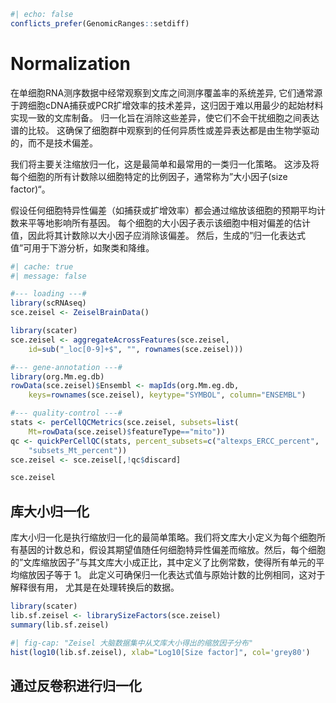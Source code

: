 ```r
#| echo: false
conflicts_prefer(GenomicRanges::setdiff)
```

# Normalization

在单细胞RNA测序数据中经常观察到文库之间测序覆盖率的系统差异, 它们通常源于跨细胞cDNA捕获或PCR扩增效率的技术差异，这归因于难以用最少的起始材料实现一致的文库制备。 归一化旨在消除这些差异，使它们不会干扰细胞之间表达谱的比较。 这确保了细胞群中观察到的任何异质性或差异表达都是由生物学驱动的，而不是技术偏差。

我们将主要关注缩放归一化，这是最简单和最常用的一类归一化策略。 这涉及将每个细胞的所有计数除以细胞特定的比例因子，通常称为"大小因子(size factor)"。

假设任何细胞特异性偏差（如捕获或扩增效率）都会通过缩放该细胞的预期平均计数来平等地影响所有基因。 每个细胞的大小因子表示该细胞中相对偏差的估计值，因此将其计数除以大小因子应消除该偏差。 然后，生成的"归一化表达式值"可用于下游分析，如聚类和降维。

```r
#| cache: true
#| message: false

#--- loading ---#
library(scRNAseq)
sce.zeisel <- ZeiselBrainData()

library(scater)
sce.zeisel <- aggregateAcrossFeatures(sce.zeisel, 
    id=sub("_loc[0-9]+$", "", rownames(sce.zeisel)))

#--- gene-annotation ---#
library(org.Mm.eg.db)
rowData(sce.zeisel)$Ensembl <- mapIds(org.Mm.eg.db, 
    keys=rownames(sce.zeisel), keytype="SYMBOL", column="ENSEMBL")

#--- quality-control ---#
stats <- perCellQCMetrics(sce.zeisel, subsets=list(
    Mt=rowData(sce.zeisel)$featureType=="mito"))
qc <- quickPerCellQC(stats, percent_subsets=c("altexps_ERCC_percent", 
    "subsets_Mt_percent"))
sce.zeisel <- sce.zeisel[,!qc$discard]
```

```r
sce.zeisel 
```

## 库大小归一化

库大小归一化是执行缩放归一化的最简单策略。我们将文库大小定义为每个细胞所有基因的计数总和，假设其期望值随任何细胞特异性偏差而缩放。然后，每个细胞的"文库缩放因子"与其文库大小成正比，其中定义了比例常数，使得所有单元的平均缩放因子等于 1。 此定义可确保归一化表达式值与原始计数的比例相同，这对于解释很有用， 尤其是在处理转换后的数据。

```r
library(scater)
lib.sf.zeisel <- librarySizeFactors(sce.zeisel)
summary(lib.sf.zeisel)
```

```r
#| fig-cap: "Zeisel 大脑数据集中从文库大小得出的缩放因子分布"
hist(log10(lib.sf.zeisel), xlab="Log10[Size factor]", col='grey80')
```

## 通过反卷积进行归一化
